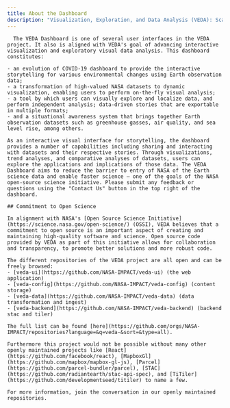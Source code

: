 ```yaml
---
title: About the Dashboard
description: "Visualization, Exploration, and Data Analysis (VEDA): Scalable and Interactive System for Science Data."
---
```


<Block>
  <Prose>

      The VEDA Dashboard is one of several user interfaces in the VEDA project. It also is aligned with VEDA's goal of advancing interactive visualization and exploratory visual data analysis. This dashboard constitutes:

    - an evolution of COVID-19 dashboard to provide the interactive storytelling for various environmental changes using Earth observation data;
    - a transformation of high-valued NASA datasets to dynamic visualization, enabling users to perform on-the-fly visual analysis;
    - a tool by which users can visually explore and localize data, and perform independent analysis; data-driven stories that are exportable in multiple formats;
    - and a situational awareness system that brings together Earth observation datasets such as greenhouse gasses, air quality, and sea level rise, among others.

    As an interactive visual interface for storytelling, the dashboard provides a number of capabilities including sharing and interacting with datasets and their respective stories. Through visualizations, trend analyses, and comparative analyses of datasets, users can explore the applications and implications of those data. The VEDA Dashboard aims to reduce the barrier to entry of NASA of the Earth science data and enable faster science – one of the goals of the NASA open-source science initiative. Please submit any feedback or questions using the "Contact Us" button in the top right of the dashboard.

    ## Commitment to Open Science

    In alignment with NASA's [Open Source Science Initiative](https://science.nasa.gov/open-science/) (OSSI), VEDA believes that a commitment to open source is an important aspect of creating and maintaining high-quality software and science. Open source code provided by VEDA as part of this initiative allows for collaboration and transparency, to promote better solutions and more robust code.

    The different repositories of the VEDA project are all open and can be freely browsed:
    - [veda-ui](https://github.com/NASA-IMPACT/veda-ui) (the web application)
    - [veda-config](https://github.com/NASA-IMPACT/veda-config) (content storage)
    - [veda-data](https://github.com/NASA-IMPACT/veda-data) (data transformation and ingest)
    - [veda-backend](https://github.com/NASA-IMPACT/veda-backend) (backend stac and tiler)
    
    The full list can be found [here](https://github.com/orgs/NASA-IMPACT/repositories?language=&q=veda-&sort=&type=all).
    
    Furthermore this project would not be possible without many other openly maintained projects like [React](https://github.com/facebook/react), [MapboxGl](https://github.com/mapbox/mapbox-gl-js), [Parcel](https://github.com/parcel-bundler/parcel), [STAC](https://github.com/radiantearth/stac-api-spec), and [TiTiler](https://github.com/developmentseed/titiler) to name a few.

    For more information, join the conversation in our openly maintained repositories.

  </Prose>
</Block>
